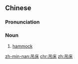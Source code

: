 {{also|吊牀|弔床|弔牀}}
==Chinese==
{{zh-forms|t2=吊牀|t3=弔床|t4=弔牀}}

===Pronunciation===
{{zh-pron
|m=diàochuáng
|c=diu3 cong4
|mn=tiàu-chhn̂g
|cat=n
}}

===Noun===
{{zh-noun}}

# [[hammock]]

[[zh-min-nan:吊床]]
[[chr:吊床]]
[[zh:吊床]]
